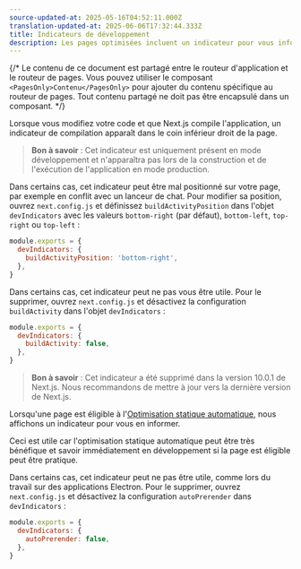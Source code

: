 ```yaml
---
source-updated-at: 2025-05-16T04:52:11.000Z
translation-updated-at: 2025-06-06T17:32:44.333Z
title: Indicateurs de développement
description: Les pages optimisées incluent un indicateur pour vous informer si elles sont optimisées statiquement. Vous pouvez le désactiver ici.
---
```


{/* Le contenu de ce document est partagé entre le routeur d'application et le routeur de pages. Vous pouvez utiliser le composant `<PagesOnly>Contenu</PagesOnly>` pour ajouter du contenu spécifique au routeur de pages. Tout contenu partagé ne doit pas être encapsulé dans un composant. */}

<AppOnly>

Lorsque vous modifiez votre code et que Next.js compile l'application, un indicateur de compilation apparaît dans le coin inférieur droit de la page.

> **Bon à savoir** : Cet indicateur est uniquement présent en mode développement et n'apparaîtra pas lors de la construction et de l'exécution de l'application en mode production.

Dans certains cas, cet indicateur peut être mal positionné sur votre page, par exemple en conflit avec un lanceur de chat. Pour modifier sa position, ouvrez `next.config.js` et définissez `buildActivityPosition` dans l'objet `devIndicators` avec les valeurs `bottom-right` (par défaut), `bottom-left`, `top-right` ou `top-left` :

```js filename="next.config.js"
module.exports = {
  devIndicators: {
    buildActivityPosition: 'bottom-right',
  },
}
```

Dans certains cas, cet indicateur peut ne pas vous être utile. Pour le supprimer, ouvrez `next.config.js` et désactivez la configuration `buildActivity` dans l'objet `devIndicators` :

```js filename="next.config.js"
module.exports = {
  devIndicators: {
    buildActivity: false,
  },
}
```

</AppOnly>

<PagesOnly>

> **Bon à savoir** : Cet indicateur a été supprimé dans la version 10.0.1 de Next.js. Nous recommandons de mettre à jour vers la dernière version de Next.js.

Lorsqu'une page est éligible à l'[Optimisation statique automatique](/docs/pages/building-your-application/rendering/automatic-static-optimization), nous affichons un indicateur pour vous en informer.

Ceci est utile car l'optimisation statique automatique peut être très bénéfique et savoir immédiatement en développement si la page est éligible peut être pratique.

Dans certains cas, cet indicateur peut ne pas être utile, comme lors du travail sur des applications Electron. Pour le supprimer, ouvrez `next.config.js` et désactivez la configuration `autoPrerender` dans `devIndicators` :

```js filename="next.config.js"
module.exports = {
  devIndicators: {
    autoPrerender: false,
  },
}
```

</PagesOnly>